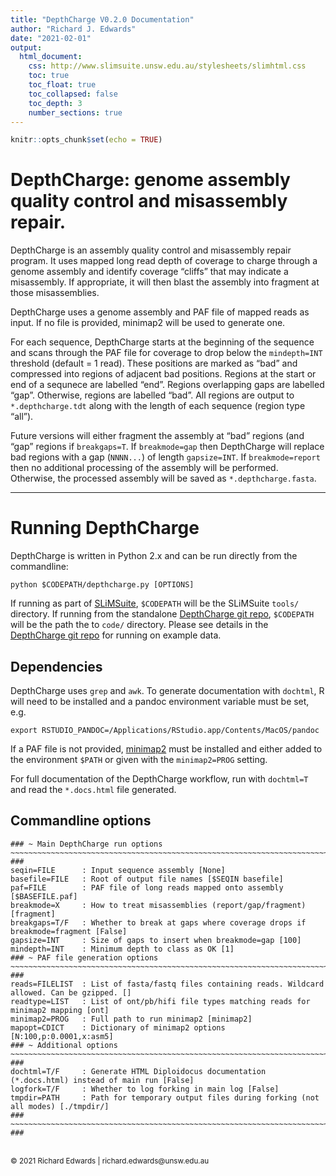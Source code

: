 ```yaml
---
title: "DepthCharge V0.2.0 Documentation"
author: "Richard J. Edwards"
date: "2021-02-01"
output:
  html_document:
    css: http://www.slimsuite.unsw.edu.au/stylesheets/slimhtml.css
    toc: true
    toc_float: true
    toc_collapsed: false
    toc_depth: 3
    number_sections: true
---
```



```r
knitr::opts_chunk$set(echo = TRUE)
```


<a name="Top" />


# DepthCharge: genome assembly quality control and misassembly repair.

DepthCharge is an assembly quality control and misassembly repair program. It uses mapped long read depth of
coverage to charge through a genome assembly and identify coverage "cliffs" that may indicate a misassembly.
If appropriate, it will then blast the assembly into fragment at those misassemblies.

DepthCharge uses a genome assembly and PAF file of mapped reads as input. If no file is provided, minimap2 will
be used to generate one.

For each sequence, DepthCharge starts at the beginning of the sequence and scans through the PAF file for
coverage to drop below the `mindepth=INT` threshold (default = 1 read). These positions are marked as "bad" and
compressed into regions of adjacent bad positions. Regions at the start or end of a sequnece are labelled "end".
Regions overlapping gaps are labelled "gap". Otherwise, regions are labelled "bad". All regions are output to
`*.depthcharge.tdt` along with the length of each sequence (region type "all").

Future versions will either fragment the assembly at "bad" regions (and "gap" regions if `breakgaps=T`. If
`breakmode=gap` then DepthCharge will replace bad regions with a gap (`NNNN...`) of length `gapsize=INT`. If
`breakmode=report` then no additional processing of the assembly will be performed. Otherwise, the processed
assembly will be saved as `*.depthcharge.fasta`.

---

# Running DepthCharge

DepthCharge is written in Python 2.x and can be run directly from the commandline:

    python $CODEPATH/depthcharge.py [OPTIONS]

If running as part of [SLiMSuite](http://slimsuite.blogspot.com/), `$CODEPATH` will be the SLiMSuite `tools/`
directory. If running from the standalone [DepthCharge git repo](https://github.com/slimsuite/depthcharge), `$CODEPATH`
will be the path the to `code/` directory. Please see details in the [DepthCharge git repo](https://github.com/slimsuite/depthcharge)
for running on example data.

## Dependencies

DepthCharge uses `grep` and `awk`. To generate documentation with `dochtml`, R will need to be installed and a
pandoc environment variable must be set, e.g.

    export RSTUDIO_PANDOC=/Applications/RStudio.app/Contents/MacOS/pandoc

If a PAF file is not provided, [minimap2](https://github.com/lh3/minimap2) must be installed and either added to
the environment `$PATH` or given with the `minimap2=PROG` setting.

For full documentation of the DepthCharge workflow, run with `dochtml=T` and read the `*.docs.html` file generated.


## Commandline options


```
### ~ Main DepthCharge run options ~~~~~~~~~~~~~~~~~~~~~~~~~~~~~~~~~~~~~~~~~~~~~~~~~~~~~~~~~~~~~~~~~~~~~~~~~~~~~~ ###
seqin=FILE      : Input sequence assembly [None]
basefile=FILE   : Root of output file names [$SEQIN basefile]
paf=FILE        : PAF file of long reads mapped onto assembly [$BASEFILE.paf]
breakmode=X     : How to treat misassemblies (report/gap/fragment) [fragment]
breakgaps=T/F   : Whether to break at gaps where coverage drops if breakmode=fragment [False]
gapsize=INT     : Size of gaps to insert when breakmode=gap [100]
mindepth=INT    : Minimum depth to class as OK [1]
### ~ PAF file generation options ~~~~~~~~~~~~~~~~~~~~~~~~~~~~~~~~~~~~~~~~~~~~~~~~~~~~~~~~~~~~~~~~~~~~~~~~~~~~~~~ ###
reads=FILELIST  : List of fasta/fastq files containing reads. Wildcard allowed. Can be gzipped. []
readtype=LIST   : List of ont/pb/hifi file types matching reads for minimap2 mapping [ont]
minimap2=PROG   : Full path to run minimap2 [minimap2]
mapopt=CDICT    : Dictionary of minimap2 options [N:100,p:0.0001,x:asm5]
### ~ Additional options ~~~~~~~~~~~~~~~~~~~~~~~~~~~~~~~~~~~~~~~~~~~~~~~~~~~~~~~~~~~~~~~~~~~~~~~~~~~~~~~~~~~~~~~~ ###
dochtml=T/F     : Generate HTML Diploidocus documentation (*.docs.html) instead of main run [False]
logfork=T/F     : Whether to log forking in main log [False]
tmpdir=PATH     : Path for temporary output files during forking (not all modes) [./tmpdir/]
### ~~~~~~~~~~~~~~~~~~~~~~~~~~~~~~~~~~~~~~~~~~~~~~~~~~~~~~~~~~~~~~~~~~~~~~~~~~~~~~~~~~~~~~~~~~~~~~~~~~~~~~~~~~~~~ ###
```



<br>
<small>&copy; 2021 Richard Edwards | richard.edwards@unsw.edu.au</small>
